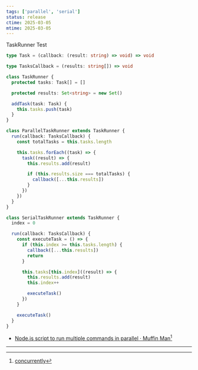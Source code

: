 ```yaml
---
tags: ['parallel', 'serial']
status: release
ctime: 2025-03-05
mtime: 2025-03-05
---
```



<QuoteLink url="https://stackblitz.com/edit/vitest-dev-vitest-jtqzu5sy?file=test%2Fbasic.test.ts">
  TaskRunner Test
</QuoteLink>

```ts
type Task = (callback: (result: string) => void) => void

type TasksCallback = (results: string[]) => void

class TaskRunner {
  protected tasks: Task[] = []

  protected results: Set<string> = new Set()

  addTask(task: Task) {
    this.tasks.push(task)
  }
}

class ParallelTaskRunner extends TaskRunner {
  run(callback: TasksCallback) {
    const totalTasks = this.tasks.length

    this.tasks.forEach((task) => {
      task((result) => {
        this.results.add(result)

        if (this.results.size === totalTasks) {
          callback([...this.results])
        }
      })
    })
  }
}

class SerialTaskRunner extends TaskRunner {
  index = 0

  run(callback: TasksCallback) {
    const executeTask = () => {
      if (this.index >= this.tasks.length) {
        callback([...this.results])
        return
      }

      this.tasks[this.index]((result) => {
        this.results.add(result)
        this.index++

        executeTask()
      })
    }

    executeTask()
  }
}
```

- [Node.js script to run multiple commands in parallel · Muffin Man](https://muffinman.io/blog/node-script-to-run-multiple-commands-in-parallel/)[^485-1]

---

[^485-1]: [concurrently](https://github.com/open-cli-tools/concurrently)
